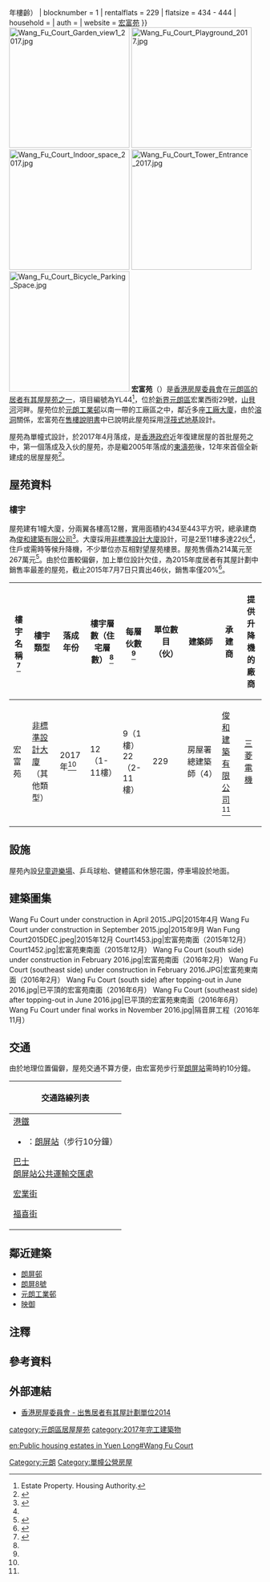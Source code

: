 {{expand|time=2015-05-01T05:32:53+00:00}}
{{HKPublicHousing |
| housename = 宏富苑<br>Wang Fu Court
| authority = 香港房屋委員會
| photo = Wang Fu Court.jpg
| phototitle = 宏富苑
| district = 元朗區
| address = 宏業西街29號
| type = 3
| year = 2017年4月（{{#expr:{{Currentyear}} - 2017}}年樓齡）
| blocknumber = 1
| rentalflats = 229
| flatsize = 434 - 444
| household = 
| auth = 
| website = [http://www.housingauthority.gov.hk/mini-site/hos2014/tc/wang-fu-court.html 宏富苑]
}}
[[File:Wang_Fu_Court_Garden_view1_2017.jpg|240px]]
[[File:Wang_Fu_Court_Playground_2017.jpg|240px]]
[[File:Wang_Fu_Court_Indoor_space_2017.jpg|240px]]
[[File:Wang_Fu_Court_Tower_Entrance_2017.jpg|240px]]
[[File:Wang_Fu_Court_Bicycle_Parking_Space.jpg|240px]]
'''宏富苑'''（{{lang-en|'''Wang Fu Court'''}}）是[[香港房屋委員會|香港房屋委員會]]在[[香港資助出售房屋列表#元朗區|元朗區的居者有其屋屋苑之一]]，項目編號為YL44<ref>Estate Property. Housing Authority.</ref>，位於[[新界|新界]][[元朗區|元朗區]]宏業西街29號，[[山貝河|山貝河]]河畔。屋苑位於[[元朗工業邨|元朗工業邨]]以南一帶的工廠區之中，鄰近多座[[工廠大廈|工廠大廈]]，由於[[溶洞|溶洞]]關係，宏富苑在[[售樓說明書|售樓說明書]]中已說明此屋苑採用[[浮筏式地基|浮筏式地基]]設計。

屋苑為單幢式設計，於2017年4月落成，是[[香港政府|香港政府]]近年復建居屋的首批屋苑之中，第一個落成及入伙的屋苑，亦是繼2005年落成的[[東濤苑|東濤苑]]後，12年來首個全新建成的居屋屋苑<ref name="宏富苑售樓說明書">{{cite web |url=http://hos.housingauthority.gov.hk/mini-site/hos2014/tc/wang-fu-court.html |title=《宏富苑售樓說明書》第7頁 |publisher=[[房委會|房委會]] |date=2014年11月18日 |access-date=2015年5月4日 |archive-url=https://web.archive.org/web/20150428024732/http://hos.housingauthority.gov.hk/mini-site/hos2014/tc/wang-fu-court.html |archive-date=2015年4月28日 |dead-url=yes }}</ref>。

== 屋苑資料 ==

===樓宇===
屋苑建有1幢大廈，分兩翼各樓高12層，實用面積約434至443平方呎，總承建商為[[亞洲聯合基建控股|俊和建築有限公司]]<ref name=":0">{{Cite web |url=http://www.chunwo.com/Page/ProjectDetail.aspx?id=7 |title=元朗宏業西街居者有其屋建造工程 |publisher=Chun Wo Group |accessdate=2019-06-22 |archive-date=2019-09-21 |archive-url=https://web.archive.org/web/20190921054137/http://www.chunwo.com/Page/ProjectDetail.aspx?id=7 |dead-url=no }}</ref>。大廈採用[[非標準設計大廈|非標準設計大廈]]設計，可是2至11樓多達22伙<ref name="TNWP"></ref>，住戶或需時等候升降機，不少單位亦互相對望屋苑樓景。屋苑售價為214萬元至267萬元<ref>{{Cite web |url=http://hk.apple.nextmedia.com/news/art/20151205/19400670 |title=3,677資助單位2月推售　最平149.6萬元 新居屋首次留200單身配額 《蘋果日報》 2015年12月5日 |accessdate=2016年3月12日 |archive-date=2016年3月12日 |archive-url=https://web.archive.org/web/20160312050408/http://hk.apple.nextmedia.com/news/art/20151205/19400670 |dead-url=no }}</ref>。由於位置較偏僻，加上單位設計欠佳，為2015年度居者有其屋計劃中銷售率最差的屋苑，截止2015年7月7日只賣出46伙，銷售率僅20%<ref>{{Cite web |url=http://hk.apple.nextmedia.com/realtime/7015342/20150707/53944144 |title=【新居屋滯銷】銷售率67.5% 元朗宏富苑僅沽20% 《蘋果日報》 2015年7月7日 |accessdate=2016年3月14日 |archive-date=2016年3月14日 |archive-url=https://web.archive.org/web/20160314224736/http://hk.apple.nextmedia.com/realtime/7015342/20150707/53944144 |dead-url=no }}</ref>。
{| class="wikitable" style="text-align: center"
! 樓宇名稱 <ref name="TNWP">{{Cite web |url=http://hk.centadata.com/ptest.aspx?type=1&code=BEPPWKPSPK&ref=CD2_Suggest |title=中原數據-元朗-宏富苑 |work=中原數據}}</ref> !! 樓宇類型 !! 落成年份 !! 樓宇層數（住宅層數） <ref name="TNWP"></ref> !! 每層伙數 <ref name="TNWP"></ref> 
!單位數目（伙）
!建築師
!承建商
!提供升降機的廠商
|-
| 宏富苑
| [[非標準設計大廈|非標準設計大廈]]<br>（其他類型）
| 2017年<ref name="宏富苑售樓說明書"/>
| 12（1-11樓）
| 9{{Notetag|該樓層的4、5及12至22號單位為中空空間及部分設施的上蓋部分}}（1樓）<br>22（2-11樓）
| 229
| 房屋署總建築師（4）
| [[亞洲聯合基建控股|俊和建築有限公司]]<ref name=":0" />
| [[三菱電機|三菱電機]]
|-
|}

==設施==
屋苑內設[[兒童遊樂場|兒童遊樂場]]、乒乓球枱、健體區和休憩花園，停車場設於地面。

==建築圖集==
<gallery>
Wang Fu Court under construction in April 2015.JPG|2015年4月
Wang Fu Court under construction in September 2015.jpg|2015年9月
Wan Fung Court2015DEC.jpeg|2015年12月
Court1453.jpg|宏富苑南面（2015年12月）
Court1452.jpg|宏富苑東南面（2015年12月）
Wang Fu Court (south side) under construction in February 2016.jpg|宏富苑南面（2016年2月）
Wang Fu Court (southeast side) under construction in February 2016.JPG|宏富苑東南面（2016年2月）
Wang Fu Court (south side) after topping-out in June 2016.jpg|已平頂的宏富苑南面（2016年6月）
Wang Fu Court (southeast side) after topping-out in June 2016.jpg|已平頂的宏富苑東南面（2016年6月）
Wang Fu Court under final works in November 2016.jpg|隔音屏工程（2016年11月）
</gallery>

==交通==
由於地理位置偏僻，屋苑交通不算方便，由宏富苑步行至[[朗屏站|朗屏站]]需時約10分鐘。
{| class="mw-collapsible mw-collapsed wikitable" style="background:white; margin: 0 auto; width: auto;" 
! 交通路線列表
|-
|
;[[港鐵|港鐵]]
*{{港鐵路線標誌|TML}}：[[朗屏站|朗屏站]]（步行10分鐘）

;[[香港巴士|巴士]]
;[[朗屏站公共運輸交匯處|朗屏站公共運輸交匯處]]
{{九龍新界巴士簡單列表|268B|268C|268P}}
{{過海隧道巴士簡單列表|968X|P968_s}}
{{大嶼山巴士簡單列表|A37}}
{{新界專線小巴簡單列表|74}}

;[[宏業街|宏業街]]
{{港鐵巴士簡單列表|K66|K68|K73|K74}}
{{新界專線小巴簡單列表|74|621}}

;[[福喜街|福喜街]]
{{港鐵巴士簡單列表|K66|K68|K73|K74}}
{{九龍新界巴士簡單列表|68A|268A|268B|268C}}
{{過海隧道巴士簡單列表|968A}}
{{大嶼山巴士簡單列表|A37}}
{{新界居民巴士簡單列表|NR95}}
{{新界專線小巴簡單列表|74A}}
|}

==鄰近建築==
*[[朗屏邨|朗屏邨]]
*[[朗屏8號|朗屏8號]]
*[[元朗工業邨|元朗工業邨]]
*[[映御|映御]]

==注釋==
{{NoteFoot}}

==參考資料==
{{Reflist}}

==外部連結==
{{Commonscat|Wang Fu Court}}
*[http://www.housingauthority.gov.hk/mini-site/hos2014/tc/index-1.html 香港房屋委員會 - 出售居者有其屋計劃單位2014]{{Wayback|url=http://www.housingauthority.gov.hk/mini-site/hos2014/tc/index-1.html|date=20170213085130}}

{{元朗區居屋屋苑}}
{{DEFAULTSORT:Wang Fu Court}}
[[Category:元朗|Category:元朗]]
[[Category:單幢公營房屋|Category:單幢公營房屋]]
[[category:元朗區居屋屋苑|category:元朗區居屋屋苑]]
[[category:2017年完工建築物|category:2017年完工建築物]]

[[en:Public_housing_estates_in_Yuen_Long#Wang_Fu_Court|en:Public housing estates in Yuen Long#Wang Fu Court]]